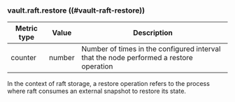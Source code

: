 ### vault.raft.restore ((#vault-raft-restore))

Metric type | Value   | Description
----------- | ------- | -----------
counter     | number  | Number of times in the configured interval that the node performed a restore operation

In the context of raft storage, a restore operation refers to the process where
raft consumes an external snapshot to restore its state.